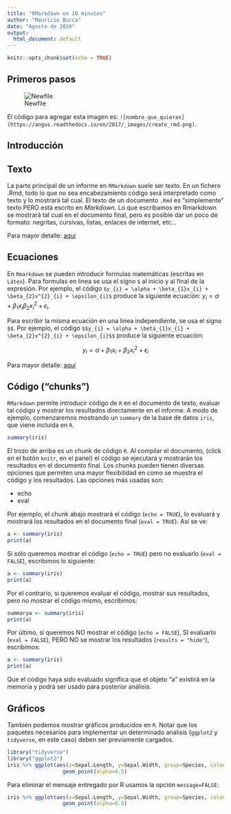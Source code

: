 ```yaml
---
title: "RMarkdown en 10 minutos"
author: "Mauricio Bucca"
date: "Agosto de 2020"
output:
  html_document: default
---
```


```r
knitr::opts_chunk$set(echo = TRUE)
```

## Primeros pasos 

![Newfile](https://angus.readthedocs.io/en/2017/_images/create_rmd.png)

El código para agregar esta imagen es: `![nombre_que_quieras](https://angus.readthedocs.io/en/2017/_images/create_rmd.png)`.

## Introducción

## Texto

La parte principal de un informe en `RMarkdown` suele ser texto. En un fichero .Rmd, todo lo que no sea encabezamiento código será interpretado como texto y lo mostrará tal cual. El texto de un documento `.Rmd` es “simplemente” texto PERO está escrito en *Markdown*. Lo que escribamos en Rmarkdown se mostrará tal cual en el documento final, pero es posible dar un poco de formato: negritas, cursivas, listas, enlaces de internet, etc…

Para mayor detalle: [aquí](https://www.markdownguide.org/cheat-sheet/)

## Ecuaciones 

En `Rmarkdown` se pueden introducir formulas matemáticas (escritas en `Látex`). Para formulas en linea se usa el signo `$` al inicio y al final de la expresión. Por ejemplo, el código `$y_{i} = \alpha + \beta_{1}x_{i} + \beta_{2}x^{2}_{i} + \epsilon_{i}$` produce la siguiente ecuación: $y_{i} = \alpha + \beta_{1}x_{i} \beta_{2}x^{2}_{i} + \epsilon_{i}$.

Para escribir la misma ecuación en una linea independiente, se usa el signo `$$`. Por ejemplo, el código `$$y_{i} = \alpha + \beta_{1}x_{i} + \beta_{2}x^{2}_{i} + \epsilon_{i}$$` produce la siguiente ecuación: 

$$y_{i} = \alpha + \beta_{1}x_{i} + \beta_{2}x^{2}_{i} + \epsilon_{i}$$

Para mayor detalle: [aquí](https://en.wikibooks.org/wiki/LaTeX/Mathematics)


## Código ("chunks")

`RMarkdown` permite introducir código de `R` en el documento de texto, evaluar tal código y mostrar los resultados directamente en el informe. A modo de ejemplo, comenzaremos mostrando un `summary` de la base de datos `iris`, que viene incluida en `R`.


```r
summary(iris)
```

El trozo de arriba es un chunk de código `R`. Al compilar el documento, (click en el botón `knitr`, en el panel)  el código se ejecutará y mostrarán los resultados en el documento final. Los chunks pueden tienen diversas opciones que permiten una mayor flexibilidad en como se muestra el código y los resultados. Las opciones más usadas son:

- echo
- eval

Por ejemplo, el chunk abajo mostrará el código (`echo = TRUE`), lo evaluará y mostrará los resultados en el documento final (`eval = TRUE`). Así se ve:
```r
a <- summary(iris)
print(a)
```

Si sólo queremos mostrar el código (`echo = TRUE`) pero no evaluarlo (`eval = FALSE`), escribimos lo siguiente:

```r
a <- summary(iris)
print(a)
```

Por el contrario, si queremos evaluar el código, mostrar sus resultados, pero no mostrar el código mismo, escribimos:

```r
summarya <- summary(iris)
print(a)
```

Por último, si queremos NO mostrar el código (`echo = FALSE`), SI evaluarlo (`eval = FALSE`), PERO NO se mostrar los resultados  (`results = "hide"`), escribimos:

```r
a <- summary(iris)
print(a)
```

Que el código haya sido evaluado significa que el objeto "a" existirá en la memoria y podrá ser usado para posterior análisis.


## Gráficos

También podemos mostrar gráficos producidos en `R`. Notar que los paquetes necesarios para implementar un determinado análisis (`ggplot2` y `tidyverse`, en este caso) deben ser previamente cargados.

```r
library("tidyverse")
library("ggplot2")
iris %>% ggplot(aes(x=Sepal.Length, y=Sepal.Width, group=Species, colour=Species)) +
                  geom_point(alpha=0.5)
```


Para eliminar el mensaje entregado por R usamos la opción `message=FALSE`:

```r
iris %>% ggplot(aes(x=Sepal.Length, y=Sepal.Width, group=Species, colour=Species)) +
                  geom_point(alpha=0.5)
```

